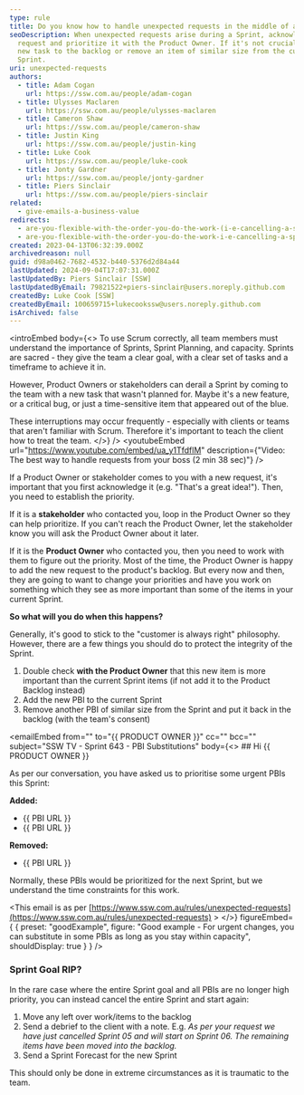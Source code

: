 ```yaml
---
type: rule
title: Do you know how to handle unexpected requests in the middle of a Sprint?
seoDescription: When unexpected requests arise during a Sprint, acknowledge the
  request and prioritize it with the Product Owner. If it's not crucial, add the
  new task to the backlog or remove an item of similar size from the current
  Sprint.
uri: unexpected-requests
authors:
  - title: Adam Cogan
    url: https://ssw.com.au/people/adam-cogan
  - title: Ulysses Maclaren
    url: https://ssw.com.au/people/ulysses-maclaren
  - title: Cameron Shaw
    url: https://ssw.com.au/people/cameron-shaw
  - title: Justin King
    url: https://ssw.com.au/people/justin-king
  - title: Luke Cook
    url: https://ssw.com.au/people/luke-cook
  - title: Jonty Gardner
    url: https://ssw.com.au/people/jonty-gardner
  - title: Piers Sinclair
    url: https://ssw.com.au/people/piers-sinclair
related:
  - give-emails-a-business-value
redirects:
  - are-you-flexible-with-the-order-you-do-the-work-(i-e-cancelling-a-sprint)
  - are-you-flexible-with-the-order-you-do-the-work-i-e-cancelling-a-sprint
created: 2023-04-13T06:32:39.000Z
archivedreason: null
guid: d98a0462-7682-4532-b440-5376d2d84a44
lastUpdated: 2024-09-04T17:07:31.000Z
lastUpdatedBy: Piers Sinclair [SSW]
lastUpdatedByEmail: 79821522+piers-sinclair@users.noreply.github.com
createdBy: Luke Cook [SSW]
createdByEmail: 100659715+lukecookssw@users.noreply.github.com
isArchived: false
---
```


<introEmbed
  body={<>
To use Scrum correctly, all team members must understand the importance of Sprints, Sprint Planning, and capacity. Sprints are sacred - they give the team a clear goal, with a clear set of tasks and a timeframe to achieve it in.

However, Product Owners or stakeholders can derail a Sprint by coming to the team with a new task that wasn't planned for. Maybe it's a new feature, or a critical bug, or just a time-sensitive item that appeared out of the blue.

These interruptions may occur frequently - especially with clients or teams that aren't familiar with Scrum. Therefore it's important to teach the client how to treat the team.
  </>}
/>
<youtubeEmbed url="https://www.youtube.com/embed/ua_y1TfdflM" description={"Video: The best way to handle requests from your boss (2 min 38 sec)"} />

If a Product Owner or stakeholder comes to you with a new request, it's important that you first acknowledge it (e.g. "That's a great idea!"). Then, you need to establish the priority.

If it is a **stakeholder** who contacted you, loop in the Product Owner so they can help prioritize. If you can't reach the Product Owner, let the stakeholder know you will ask the Product Owner about it later.

If it is the **Product Owner** who contacted you, then you need to work with them to figure out the priority. Most of the time, the Product Owner is happy to add the new request to the product's backlog. But every now and then, they are going to want to change your priorities and have you work on something which they see as more important than some of the items in your current Sprint.

**So what will you do when this happens?**

Generally, it's good to stick to the "customer is always right" philosophy. However, there are a few things you should do to protect the integrity of the Sprint.

1. Double check **with the Product Owner** that this new item is more important than the current Sprint items (if not add it to the Product Backlog instead)
2. Add the new PBI to the current Sprint
3. Remove another PBI of similar size from the Sprint and put it back in the backlog (with the team's consent)

<emailEmbed
  from=""
  to="&#123;&#123; PRODUCT OWNER &#125;&#125;"
  cc=""
  bcc=""
  subject="SSW TV - Sprint 643 - PBI Substitutions"
  body={<>
    ## Hi &#123;&#123; PRODUCT OWNER &#125;&#125;

As per our conversation, you have asked us to prioritise some urgent PBIs this Sprint:

**Added:**

* &#123;&#123; PBI URL &#125;&#125;
* &#123;&#123; PBI URL &#125;&#125;

**Removed:**

* &#123;&#123; PBI URL &#125;&#125;

Normally, these PBIs would be prioritized for the next Sprint, but we understand the time constraints for this work.

&lt;This email is as per [https://www.ssw.com.au/rules/unexpected-requests](https://www.ssw.com.au/rules/unexpected-requests) &gt;
  </>}
  figureEmbed={ {
    preset: "goodExample",
    figure: "Good example - For urgent changes, you can substitute in some PBIs as long as you stay within capacity",
    shouldDisplay: true
  } }
/>

### Sprint Goal RIP?

In the rare case where the entire Sprint goal and all PBIs are no longer high priority, you can instead cancel the entire Sprint and start again:

1. Move any left over work/items to the backlog
2. Send a debrief to the client with a note. E.g. _As per your request we have just cancelled Sprint 05 and will start on Sprint 06. The remaining items have been moved into the backlog._
3. Send a Sprint Forecast for the new Sprint

This should only be done in extreme circumstances as it is traumatic to the team.
